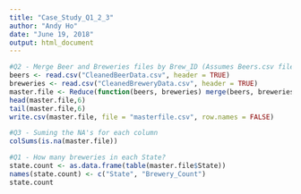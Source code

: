 ```yaml
---
title: "Case_Study_Q1_2_3"
author: "Andy Ho"
date: "June 19, 2018"
output: html_document
---
```



```r
#Q2 - Merge Beer and Breweries files by Brew_ID (Assumes Beers.csv file has renamed Brewery_ID to Brew_ID) and prints the first/last 6 observations.
beers <- read.csv("CleanedBeerData.csv", header = TRUE)
breweries <- read.csv("CleanedBreweryData.csv", header = TRUE)
master.file <- Reduce(function(beers, breweries) merge(beers, breweries, by="Brew_ID"), list(beers, breweries))
head(master.file,6)
tail(master.file,6)
write.csv(master.file, file = "masterfile.csv", row.names = FALSE)
```

```r
#Q3 - Suming the NA's for each column
colSums(is.na(master.file))
```

```r
#Q1 - How many breweries in each State?
state.count <- as.data.frame(table(master.file$State))
names(state.count) <- c("State", "Brewery_Count")
state.count
```